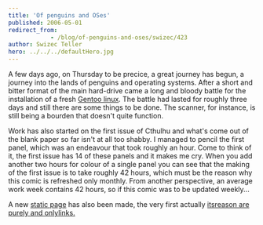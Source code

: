 ```yaml
---
title: 'Of penguins and OSes'
published: 2006-05-01
redirect_from: 
            - /blog/of-penguins-and-oses/swizec/423
author: Swizec Teller
hero: ../../../defaultHero.jpg
---
```

A few days ago, on Thursday to be precice, a great journey has begun, a journey into the lands of penguins and operating systems. After a short and bitter format of the main hard-drive came a long and bloody battle for the installation of a fresh [Gentoo linux](http://gentoo.org). The battle had lasted for roughly three days and still there are some things to be done. The scanner, for instance, is still being a bourden that doesn't quite function.  
  
Work has also started on the first issue of Cthulhu and what's come out of the blank paper so far isn't at all too shabby. I managed to pencil the first panel, which was an endeavour that took roughly an hour. Come to think of it, the first issue has 14 of these panels and it makes me cry. When you add another two hours for colour of a single panel you can see that the making of the first issue is to take roughly 42 hours, which must be the reason why this comic is refreshed only monthly. From another perspective, an average work week contains 42 hours, so if this comic was to be updated weekly...  
  
A new [static page](http://swizec.com/index.php/mode=pages/submode=Links) has also been made, the very first actually [its](http://swizec.com/index.php/mode=pages/submode=Links)[reason are purely and only](http://swizec.com/index.php/mode=pages/submode=Links)[links.](http://swizec.com/index.php/mode=pages/submode=Links)